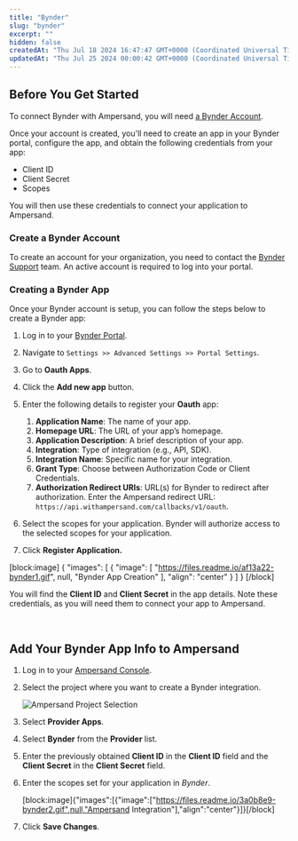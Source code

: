 ```yaml
---
title: "Bynder"
slug: "bynder"
excerpt: ""
hidden: false
createdAt: "Thu Jul 18 2024 16:47:47 GMT+0000 (Coordinated Universal Time)"
updatedAt: "Thu Jul 25 2024 00:00:42 GMT+0000 (Coordinated Universal Time)"
---
```

## Before You Get Started

To connect Bynder with Ampersand, you will need [a Bynder Account](https://www.bynder.com/en/).

Once your account is created, you'll need to create an app in your Bynder portal, configure the app, and obtain the following credentials from your app:

- Client ID
- Client Secret
- Scopes

You will then use these credentials to connect your application to Ampersand.

### Create a Bynder Account

To create an account for your organization, you need to contact the [Bynder Support](https://www.bynder.com/en/) team. An active account is required to log into your portal.

### Creating a Bynder App

Once your Bynder account is setup, you can follow the steps below to create a Bynder app:

1. Log in to your [Bynder Portal](https://portal.bynder.com/).

2. Navigate to `Settings >> Advanced Settings >> Portal Settings`.

3. Go to **Oauth Apps**.

4. Click the **Add new app** button.

5. Enter the following details to register your **Oauth** app:
   1. **Application Name**: The name of your app.
   2. **Homepage URL**: The URL of your app’s homepage.
   3. **Application Description**: A brief description of your app.
   4. **Integration**: Type of integration (e.g., API, SDK).
   5. **Integration Name**: Specific name for your integration.
   6. **Grant Type**: Choose between Authorization Code or Client Credentials.
   7. **Authorization Redirect URIs**: URL(s) for Bynder to redirect after authorization.  Enter the Ampersand redirect URL: `https://api.withampersand.com/callbacks/v1/oauth`.

6. Select the scopes for your application. Bynder will authorize access to the selected scopes for your application.

7. Click **Register Application.**

[block:image]
{
  "images": [
    {
      "image": [
        "https://files.readme.io/af13a22-bynder1.gif",
        null,
        "Bynder App Creation"
      ],
      "align": "center"
    }
  ]
}
[/block]


You will find the **Client ID** and **Client Secret** in the app details. Note these credentials, as you will need them to connect your app to Ampersand.

<br />

## Add Your Bynder App Info to Ampersand

1. Log in to your [Ampersand Console](https://console.withampersand.com).

2. Select the project where you want to create a Bynder integration.

   ![Ampersand Project Selection](https://files.readme.io/31a6a12-Ampersand.png)

3. Select **Provider Apps**.

4. Select **Bynder** from the **Provider** list.

5. Enter the previously obtained **Client ID** in the **Client ID** field and the **Client Secret** in the **Client Secret** field.

6. Enter the scopes set for your application in _Bynder_.

   [block:image]{"images":[{"image":["https://files.readme.io/3a0b8e9-bynder2.gif",null,"Ampersand Integration"],"align":"center"}]}[/block]

7. Click **Save Changes**.

